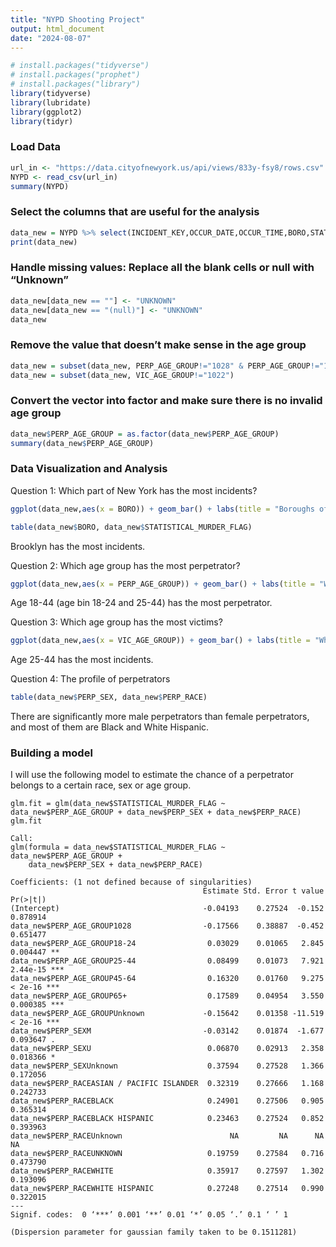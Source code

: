---
title: "NYPD Shooting Project"
output: html_document
date: "2024-08-07"
---
```{r library, message=FALSE, warning=FALSE, include=FALSE}
# install.packages("tidyverse")
# install.packages("prophet")
# install.packages("library")
library(tidyverse)
library(lubridate)
library(ggplot2)
library(tidyr)
```
### Load Data

```{r}
url_in <- "https://data.cityofnewyork.us/api/views/833y-fsy8/rows.csv"
NYPD <- read_csv(url_in)
summary(NYPD)
```

### Select the columns that are useful for the analysis
```{r}
data_new = NYPD %>% select(INCIDENT_KEY,OCCUR_DATE,OCCUR_TIME,BORO,STATISTICAL_MURDER_FLAG,PERP_AGE_GROUP,PERP_SEX,PERP_RACE,VIC_AGE_GROUP,VIC_RACE)
print(data_new)
```

### Handle missing values: Replace all the blank cells or null with "Unknown"

```{r}
data_new[data_new == ""] <- "UNKNOWN"
data_new[data_new == "(null)"] <- "UNKNOWN"
data_new
```

### Remove the value that doesn't make sense in the age group

```{r}
data_new = subset(data_new, PERP_AGE_GROUP!="1028" & PERP_AGE_GROUP!="1020" & PERP_AGE_GROUP!="224" & PERP_AGE_GROUP!="940")
data_new = subset(data_new, VIC_AGE_GROUP!="1022")

```

### Convert the vector into factor and make sure there is no invalid age group

```{r}
data_new$PERP_AGE_GROUP = as.factor(data_new$PERP_AGE_GROUP)
summary(data_new$PERP_AGE_GROUP)
```

### Data Visualization and Analysis

Question 1: Which part of New York has the most incidents?

```{r}
ggplot(data_new,aes(x = BORO)) + geom_bar() + labs(title = "Boroughs of NY City", x = "Boroughs of NY City", y = "Count of Incidents") + theme_minimal()

```

```{r}
table(data_new$BORO, data_new$STATISTICAL_MURDER_FLAG)
```
Brooklyn has the most incidents.

Question 2: Which age group has the most perpetrator?
```{r}
ggplot(data_new,aes(x = PERP_AGE_GROUP)) + geom_bar() + labs(title = "Which age group has the most perpetrator", x = "PERP_AGE_GROUP", y = "Count of Incidents") + theme_minimal()
```

Age 18-44 (age bin 18-24 and 25-44) has the most perpetrator.

Question 3: Which age group has the most victims?
```{r}
ggplot(data_new,aes(x = VIC_AGE_GROUP)) + geom_bar() + labs(title = "Which age group has the most incidents", x = "VIC_AGE_GROUP", y = "Count of Incidents") + theme_minimal()
```

Age 25-44 has the most incidents.

Question 4: The profile of perpetrators
```{r}
table(data_new$PERP_SEX, data_new$PERP_RACE)
```
There are significantly more male perpetrators than female perpetrators, and most of them are Black and White Hispanic.

### Building a model 
I will use the following model to estimate the chance of a perpetrator belongs to a certain race, sex or age group. 
```
glm.fit = glm(data_new$STATISTICAL_MURDER_FLAG ~ data_new$PERP_AGE_GROUP + data_new$PERP_SEX + data_new$PERP_RACE)
glm.fit
```

```
Call:
glm(formula = data_new$STATISTICAL_MURDER_FLAG ~ data_new$PERP_AGE_GROUP + 
    data_new$PERP_SEX + data_new$PERP_RACE)

Coefficients: (1 not defined because of singularities)
                                           Estimate Std. Error t value Pr(>|t|)    
(Intercept)                                -0.04193    0.27524  -0.152 0.878914    
data_new$PERP_AGE_GROUP1028                -0.17566    0.38887  -0.452 0.651477    
data_new$PERP_AGE_GROUP18-24                0.03029    0.01065   2.845 0.004447 ** 
data_new$PERP_AGE_GROUP25-44                0.08499    0.01073   7.921 2.44e-15 ***
data_new$PERP_AGE_GROUP45-64                0.16320    0.01760   9.275  < 2e-16 ***
data_new$PERP_AGE_GROUP65+                  0.17589    0.04954   3.550 0.000385 ***
data_new$PERP_AGE_GROUPUnknown             -0.15642    0.01358 -11.519  < 2e-16 ***
data_new$PERP_SEXM                         -0.03142    0.01874  -1.677 0.093647 .  
data_new$PERP_SEXU                          0.06870    0.02913   2.358 0.018366 *  
data_new$PERP_SEXUnknown                    0.37594    0.27528   1.366 0.172056    
data_new$PERP_RACEASIAN / PACIFIC ISLANDER  0.32319    0.27666   1.168 0.242733    
data_new$PERP_RACEBLACK                     0.24901    0.27506   0.905 0.365314    
data_new$PERP_RACEBLACK HISPANIC            0.23463    0.27524   0.852 0.393963    
data_new$PERP_RACEUnknown                        NA         NA      NA       NA    
data_new$PERP_RACEUNKNOWN                   0.19759    0.27584   0.716 0.473790    
data_new$PERP_RACEWHITE                     0.35917    0.27597   1.302 0.193096    
data_new$PERP_RACEWHITE HISPANIC            0.27248    0.27514   0.990 0.322015    
---
Signif. codes:  0 ‘***’ 0.001 ‘**’ 0.01 ‘*’ 0.05 ‘.’ 0.1 ‘ ’ 1

(Dispersion parameter for gaussian family taken to be 0.1511281)
```

